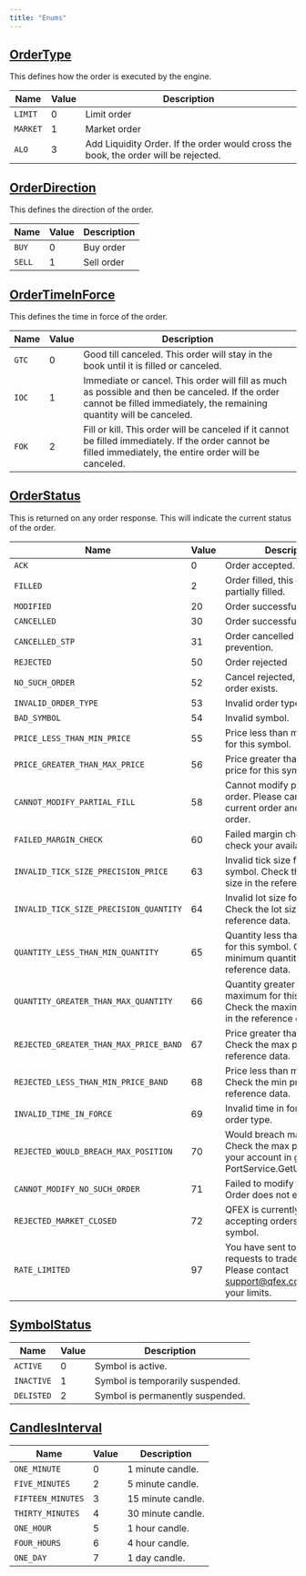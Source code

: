 ```yaml
---
title: "Enums"
---
```


## [OrderType](https://github.com/QFEX-org/proto/blob/main/common.proto#L10)

This defines how the order is executed by the engine.

| Name | Value | Description |
| ---- | ----- | ----------- |
| `LIMIT` | 0 | Limit order |
| `MARKET` | 1 | Market order |
| `ALO` | 3 | Add Liquidity Order. If the order would cross the book, the order will be rejected. |

## [OrderDirection](https://github.com/QFEX-org/proto/blob/main/common.proto#L17)

This defines the direction of the order.

| Name | Value | Description |
| ---- | ----- | ----------- |
| `BUY` | 0 | Buy order |
| `SELL` | 1 | Sell order |

## [OrderTimeInForce](https://github.com/QFEX-org/proto/blob/main/common.proto#L23)

This defines the time in force of the order.

| Name | Value | Description |
| ---- | ----- | ----------- |
| `GTC` | 0 | Good till canceled. This order will stay in the book until it is filled or canceled. |
| `IOC` | 1 | Immediate or cancel. This order will fill as much as possible and then be canceled. If the order cannot be filled immediately, the remaining quantity will be canceled. |
| `FOK` | 2 | Fill or kill. This order will be canceled if it cannot be filled immediately. If the order cannot be filled immediately, the entire order will be canceled. |

## [OrderStatus](https://github.com/QFEX-org/proto/blob/main/common.proto#L30)

This is returned on any order response. This will indicate the current status of the order.

| Name | Value | Description |
| ---- | ----- | ----------- |
| `ACK` | 0 | Order accepted. |
| `FILLED` | 2 | Order filled, this could be partially filled. |
| `MODIFIED` | 20 | Order successfully modified. |
| `CANCELLED` | 30 | Order successfully cancelled. |
| `CANCELLED_STP` | 31 | Order cancelled by self trade prevention. |
| `REJECTED` | 50 | Order rejected |
| `NO_SUCH_ORDER` | 52 | Cancel rejected, no such order exists. |
| `INVALID_ORDER_TYPE` | 53 | Invalid order type. |
| `BAD_SYMBOL` | 54 | Invalid symbol. |
| `PRICE_LESS_THAN_MIN_PRICE` | 55 | Price less than minimum price for this symbol. |
| `PRICE_GREATER_THAN_MAX_PRICE` | 56 | Price greater than maximum price for this symbol. |
| `CANNOT_MODIFY_PARTIAL_FILL` | 58 | Cannot modify partially filled order. Please cancel your current order and place a new order. |
| `FAILED_MARGIN_CHECK` | 60 | Failed margin check. Please check your available balance. |
| `INVALID_TICK_SIZE_PRECISION_PRICE` | 63 | Invalid tick size for this symbol. Check the price tick size in the reference data. |
| `INVALID_TICK_SIZE_PRECISION_QUANTITY` | 64 | Invalid lot size for this symbol. Check the lot size in the reference data. |
| `QUANTITY_LESS_THAN_MIN_QUANTITY` | 65 | Quantity less than minimum for this symbol. Check the minimum quantity in the reference data. |
| `QUANTITY_GREATER_THAN_MAX_QUANTITY` | 66 | Quantity greater than maximum for this symbol. Check the maximum quantity in the reference data. |
| `REJECTED_GREATER_THAN_MAX_PRICE_BAND` | 67 | Price greater than max price. Check the max price in the reference data. |
| `REJECTED_LESS_THAN_MIN_PRICE_BAND` | 68 | Price less than min price. Check the min price in the reference data. |
| `INVALID_TIME_IN_FORCE` | 69 | Invalid time in force for this order type. |
| `REJECTED_WOULD_BREACH_MAX_POSITION` | 70 | Would breach max position. Check the max position for your account in gRPC PortService.GetUserLeverage. |
| `CANNOT_MODIFY_NO_SUCH_ORDER` | 71 | Failed to modify this order. Order does not exist. |
| `REJECTED_MARKET_CLOSED` | 72 | QFEX is currently not accepting orders for this symbol. |
| `RATE_LIMITED` | 97 | You have sent too many requests to trade.pfex.io. Please contact support@qfex.com to raise your limits. |

## [SymbolStatus](https://github.com/QFEX-org/proto/blob/main/common.proto#L183)

| Name | Value | Description |
| ---- | ----- | ----------- |
| `ACTIVE` | 0 | Symbol is active. |
| `INACTIVE` | 1 | Symbol is temporarily suspended. |
| `DELISTED` | 2 | Symbol is permanently suspended. |

## [CandlesInterval](https://github.com/QFEX-org/proto/blob/main/common.proto#L206)

| Name | Value | Description |
| ---- | ----- | ----------- |
| `ONE_MINUTE` | 0 | 1 minute candle. |
| `FIVE_MINUTES` | 2 | 5 minute candle. |
| `FIFTEEN_MINUTES` | 3 | 15 minute candle. |
| `THIRTY_MINUTES` | 4 | 30 minute candle. |
| `ONE_HOUR` | 5 | 1 hour candle. |
| `FOUR_HOURS` | 6 | 4 hour candle. |
| `ONE_DAY` | 7 | 1 day candle. |
